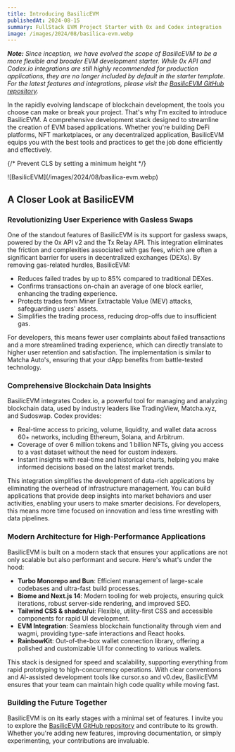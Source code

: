 ```yaml
---
title: Introducing BasilicEVM
publishedAt: 2024-08-15
summary: FullStack EVM Project Starter with 0x and Codex integration
image: /images/2024/08/basilica-evm.webp
---
```


_**Note:** Since inception, we have evolved the scope of BasilicEVM to be a more flexible and broader EVM development starter.
While 0x API and Codex.io integrations are still highly recommended for production applications, they are no longer included 
by default in the starter template. For the latest features and integrations, please visit the [BasilicEVM GitHub repository](https://github.com/blockmatic/basilic-evm)._

In the rapidly evolving landscape of blockchain development, the tools you choose can make or break your project. That's why I'm excited to introduce BasilicEVM. A comprehensive development stack designed to streamline the creation of EVM based applications. Whether you're building DeFi platforms, NFT marketplaces, or any decentralized application, BasilicEVM equips you with the best tools and practices to get the job done efficiently and effectively.


{/* Prevent CLS by setting a minimum height */}
<div style={{ minHeight: '300px' }}>
![BasilicEVM](/images/2024/08/basilica-evm.webp)
</div>


## A Closer Look at BasilicEVM

### Revolutionizing User Experience with Gasless Swaps

One of the standout features of BasilicEVM is its support for gasless swaps, powered by the 0x API v2 and the Tx Relay API. This integration eliminates the friction and complexities associated with gas fees, which are often a significant barrier for users in decentralized exchanges (DEXs). By removing gas-related hurdles, BasilicEVM:

- Reduces failed trades by up to 85% compared to traditional DEXes.
- Confirms transactions on-chain an average of one block earlier, enhancing the trading experience.
- Protects trades from Miner Extractable Value (MEV) attacks, safeguarding users' assets.
- Simplifies the trading process, reducing drop-offs due to insufficient gas.
  
For developers, this means fewer user complaints about failed transactions and a more streamlined trading experience, which can directly translate to higher user retention and satisfaction. The implementation is similar to Matcha Auto's, ensuring that your dApp benefits from battle-tested technology.

### Comprehensive Blockchain Data Insights

BasilicEVM integrates Codex.io, a powerful tool for managing and analyzing blockchain data, used by industry leaders like TradingView, Matcha.xyz, and Sudoswap. Codex provides:

- Real-time access to pricing, volume, liquidity, and wallet data across 60+ networks, including Ethereum, Solana, and Arbitrum.
- Coverage of over 6 million tokens and 1 billion NFTs, giving you access to a vast dataset without the need for custom indexers.
- Instant insights with real-time and historical charts, helping you make informed decisions based on the latest market trends.

This integration simplifies the development of data-rich applications by eliminating the overhead of infrastructure management. You can build applications that provide deep insights into market behaviors and user activities, enabling your users to make smarter decisions. For developers, this means more time focused on innovation and less time wrestling with data pipelines.

### Modern Architecture for High-Performance Applications

BasilicEVM is built on a modern stack that ensures your applications are not only scalable but also performant and secure. Here's what's under the hood:

- **Turbo Monorepo and Bun**: Efficient management of large-scale codebases and ultra-fast build processes.
- **Biome and Next.js 14**: Modern tooling for web projects, ensuring quick iterations, robust server-side rendering, and improved SEO.
- **Tailwind CSS & shadcn/ui**: Flexible, utility-first CSS and accessible components for rapid UI development.
- **EVM Integration**: Seamless blockchain functionality through viem and wagmi, providing type-safe interactions and React hooks.
- **RainbowKit**: Out-of-the-box wallet connection library, offering a polished and customizable UI for connecting to various wallets.

This stack is designed for speed and scalability, supporting everything from rapid prototyping to high-concurrency operations. With clear conventions and AI-assisted development tools like cursor.so and v0.dev, BasilicEVM ensures that your team can maintain high code quality while moving fast.

### Building the Future Together

BasilicEVM is on its early stages with a minimal set of features. I invite you to explore the [BasilicEVM GitHub repository](https://github.com/blockmatic/basilica-evm) and contribute to its growth. Whether you're adding new features, improving documentation, or simply experimenting, your contributions are invaluable.
